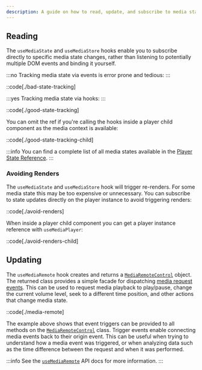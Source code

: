 ```yaml
---
description: A guide on how to read, update, and subscribe to media state.
---
```


## Reading

The `useMediaState` and `useMediaStore` hooks enable you to subscribe directly to specific
media state changes, rather than listening to potentially multiple DOM events and binding it
yourself.

:::no
Tracking media state via events is error prone and tedious:
:::

::code[./bad-state-tracking]

:::yes
Tracking media state via hooks:
:::

::code[./good-state-tracking]

You can omit the ref if you're calling the hooks inside a player child component as the
media context is available:

::code[./good-state-tracking-child]

:::info
You can find a complete list of all media states available in the [Player State Reference][player-state].
:::

[player-state]: /docs/player/components/core/player#mediaplayer.state

### Avoiding Renders

The `useMediaState` and `useMediaStore` hook will trigger re-renders. For some media state this
may be too expensive or unnecessary. You can subscribe to state updates directly on the player
instance to avoid triggering renders:

::code[./avoid-renders]

When inside a player child component you can get a player instance reference with
`useMediaPlayer`:

::code[./avoid-renders-child]

## Updating

The `useMediaRemote` hook creates and returns a [`MediaRemoteControl`][remote-control] object. The returned
class provides a simple facade for dispatching [media request events][request-events].
This can be used to request media playback to play/pause, change the current volume level, seek
to a different time position, and other actions that change media state.

::code[./media-remote]

The example above shows that event triggers can be provided to all methods on the
[`MediaRemoteControl`][remote-control] class. Trigger events enable connecting media events back to
their origin event. This can be useful when trying to understand how a media event was triggered,
or when analyzing data such as the time difference between the request and when it was performed.

:::info
See the [`useMediaRemote`][use-media-remote-api] API docs for more information.
:::

[remote-control]: /docs/player/api/classes/media-remote-control#settarget
[request-events]: /docs/player/core-concepts/events#media-request-events
[use-media-remote-api]: /docs/player/api/hooks/use-media-remote
